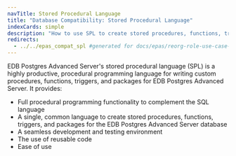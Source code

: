 ```yaml
---
navTitle: Stored Procedural Language
title: "Database Compatibility: Stored Procedural Language"
indexCards: simple
description: "How to use SPL to create stored procedures, functions, triggers, and packages for the EDB Postgres Advanced Server database"
redirects:
  - ../../epas_compat_spl #generated for docs/epas/reorg-role-use-case-mode
---
```


EDB Postgres Advanced Server's stored procedural language (SPL) is a highly productive, procedural programming language for writing custom procedures, functions, triggers, and packages for EDB Postgres Advanced Server. It provides:

-   Full procedural programming functionality to complement the SQL language
-   A single, common language to create stored procedures, functions, triggers, and packages for the EDB Postgres Advanced Server database
-   A seamless development and testing environment
-   The use of reusable code
-   Ease of use



